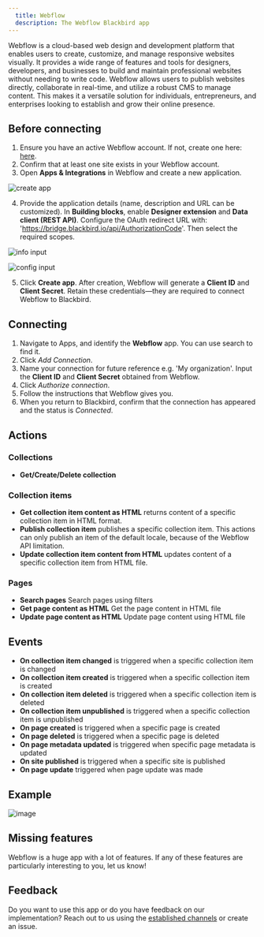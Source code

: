 ```yaml
---
  title: Webflow
  description: The Webflow Blackbird app
---
```


<LinkCard title="View on Github" target="_blank" href="https://github.com/bb-io/Webflow" icon="github" />

Webflow is a cloud-based web design and development platform that enables users to create, customize, and manage responsive websites visually. It provides a wide range of features and tools for designers, developers, and businesses to build and maintain professional websites without needing to write code. Webflow allows users to publish websites directly, collaborate in real-time, and utilize a robust CMS to manage content. This makes it a versatile solution for individuals, entrepreneurs, and enterprises looking to establish and grow their online presence.

## Before connecting

1.  Ensure you have an active Webflow account. If not, create one here: [here](https://webflow.com/signup).
2.  Confirm that at least one site exists in your Webflow account.
3.  Open **Apps & Integrations** in Webflow and create a new application.

![create app](https://raw.githubusercontent.com/bb-io/Webflow/main/image/README/Create-app.png)

4.  Provide the application details (name, description and URL can be customized). In **Building blocks**, enable **Designer extension** and **Data client (REST API)**. 
Configure the OAuth redirect URL with: 'https://bridge.blackbird.io/api/AuthorizationCode'. Then select the required scopes.

![info input](https://raw.githubusercontent.com/bb-io/Webflow/main/image/README/Input-info.png)

![config input](https://raw.githubusercontent.com/bb-io/Webflow/main/image/README/Configuration-app.png)

5.  Click **Create app**. After creation, Webflow will generate a **Client ID** and **Client Secret**. Retain these credentials—they are required to connect Webflow to Blackbird.

## Connecting

1.  Navigate to Apps, and identify the **Webflow** app. You can use search to find it.
2.  Click _Add Connection_.
3.  Name your connection for future reference e.g. 'My organization'. Input the **Client ID** and **Client Secret** obtained from Webflow.
4.  Click _Authorize connection_.
5.  Follow the instructions that Webflow gives you.
6.  When you return to Blackbird, confirm that the connection has appeared and the status is _Connected_.

## Actions

### Collections

-   **Get/Create/Delete collection**

### Collection items
-   **Get collection item content as HTML** returns content of a specific collection item in HTML format.
-   **Publish collection item** publishes a specific collection item. This actions can only publish an item of the default locale, because of the Webflow API limitation.
-   **Update collection item content from HTML** updates content of a specific collection item from HTML file.

### Pages

- **Search pages** Search pages using filters
- **Get page content as HTML** Get the page content in HTML file
- **Update page content as HTML** Update page content using HTML file

	
## Events

-   **On collection item changed** is triggered when a specific collection item is changed
-   **On collection item created** is triggered when a specific collection item is created
-   **On collection item deleted** is triggered when a specific collection item is deleted
-   **On collection item unpublished** is triggered when a specific collection item is unpublished
-   **On page created** is triggered when a specific page is created
-   **On page deleted** is triggered when a specific page is deleted
-   **On page metadata updated** is triggered when specific page metadata is updated
-   **On site published** is triggered when a specific site is published
-   **On page update** triggered when page update was made

## Example

![image](https://github.com/bb-io/Webflow/assets/137277669/77a4c14e-c505-4fb5-a813-3d46eb66ad8c)

## Missing features

Webflow is a huge app with a lot of features. If any of these features are particularly interesting to you, let us know!

## Feedback

Do you want to use this app or do you have feedback on our implementation? Reach out to us using the [established channels](https://www.blackbird.io/) or create an issue.

